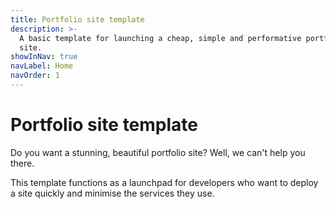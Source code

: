 ```yaml
---
title: Portfolio site template
description: >-
  A basic template for launching a cheap, simple and performative portfolio
  site.
showInNav: true
navLabel: Home
navOrder: 1
---
```


# Portfolio site template

Do you want a stunning, beautiful portfolio site? Well, we can't help you there.

This template functions as a launchpad for developers who want to deploy a site quickly and minimise the services they use.
